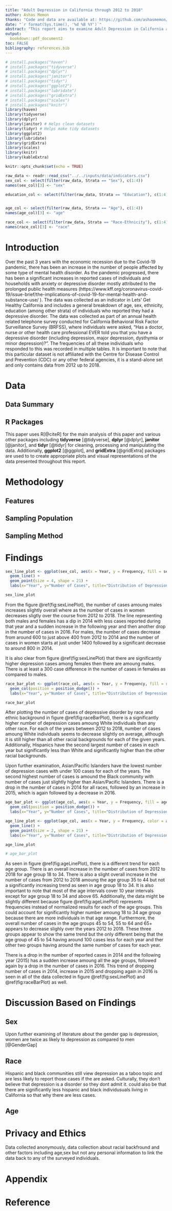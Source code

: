 ```yaml
---
title: "Adult Depression in California through 2012 to 2018"
author: Ashas Memon
thanks: "Code and data are available at: https://github.com/ashasmemon/MentalHealthExploration"
date: "`r format(Sys.time(), '%d %B %Y')`"
abstract: "This report aims to examine Adult Depression in California as an indicator in Lets’ Get Healthy California including a general breakdown of age, sex, ethnicity and education. It discusses data collection methodology and examines the changes in depression rates among adults from various backgrounds ands education levels from 2012 to 2018. The data examines here was collected by asking, “Has a doctor, nurse or other health care professional ever told you that you have depressive disorder?”"
output:
  bookdown::pdf_document2
toc: FALSE
bibliography: references.bib
---
```


```r

# install.packages("haven")
# install.packages("tidyverse")
# install.packages("dplyr")
# install.packages("janitor")
# install.packages("tidyr")
# install.packages("ggplot2")
# install.packages("lubridate")
# install.packages("gridExtra")
# install.packages("scales")
# install.packages("knitr")
library(haven)
library(tidyverse)
library(dplyr)
library(janitor) # Helps clean datasets
library(tidyr) # Helps make tidy datasets
library(ggplot2)
library(lubridate)
library(gridExtra)
library(scales)
library(knitr)
library(kableExtra)

knitr::opts_chunk$set(echo = TRUE)

raw_data <- readr::read_csv("../../inputs/data/indicators.csv")
sex_col <- select(filter(raw_data, Strata == "Sex"), c(1:4))
names(sex_col)[3] <- "sex"

education_col <- select(filter(raw_data, Strata == "Education"), c(1:4))


age_col <- select(filter(raw_data, Strata == "Age"), c(1:4))
names(age_col)[3] <- "age"

race_col <- select(filter(raw_data, Strata == "Race-Ethnicity"), c(1:4))
names(race_col)[3] <- "race"
```

# Introduction

Over the past 3 years with the economic recession due to the Covid-19 pandemic, there has been an increase in the number of people affected by some type of mental health disorder. As the pandemic progressed, there has been a significant increases in reported cases of individuals and households with anxiety or depressive disorder mostly attributed to the prolonged public health measures (https://www.kff.org/coronavirus-covid-19/issue-brief/the-implications-of-covid-19-for-mental-health-and-substance-use/ ).  The data was collected as an indicator in Lets’ Get Healthy California and includes a general breakdown of age, sex, ethnicity, education (among other strata) of individuals who reported they had a depressive disorder. The data was collected as part of an annual health related telephone survey conducted for California Behavioral Risk Factor Surveillance Survey (BRFSS), where individuals were asked, “Has a doctor, nurse or other health care professional EVER told you that you have a depressive disorder (including depression, major depression, dysthymia or minor depression)?”. The frequencies of all these individuals who responded to this was recorded in multiple tables. It is important to note that this particular dataset is not affiliated with the Centre for Disease Control and Prevention (CDC) or any other federal agencies, it is a stand-alone set and only contains data from 2012 up to 2018.

# Data


## Data Summary



## R Packages

This paper uses R[@citeR] for the main analysis of this paper and various other packages including **tidyverse** [@tidyverse], **dplyr** [@dplyr], **janitor** [@janitor], and **tidyr** [@tidyr] for cleaning, processing and manipulating the data. Additionally, **ggplot2** [@ggplot], and **gridExtra** [@gridExtra] packages are used to to create appropriate plots and visual representations of the data presented throughout this report.


# Methodology

## Features

## Sampling Population 

## Sampling Method

# Findings



```r

sex_line_plot <- ggplot(sex_col, aes(x = Year, y = Frequency, fill = sex)) +
  geom_line() +
  geom_point(size = 4, shape = 21) +
  labs(x="Year", y="Number of Cases", title="Distribution of Depression for Male vs Females")

sex_line_plot
```

From the figure \@ref(fig:sexLinePlot), the number of cases amoung males increases slightly overall where as the number of cases in women decreases sligtly over the course from 2012 to 2018. The line representing both males and females has a dip in 2014 with less cases reported during that year and a sudden increase in the following year and then another drop in the number of cases in 2016. For males, the number of cases decrease from around 600 to just above 400 from 2012 to 2014 and the number of cases in women starts at just under 1400 followed by a significant decrease to around 800 in 2014. 

It is also clear from figure \@ref(fig:sexLinePlot) that there are significantly higher depression cases among females then there are amoung males. There is at least a 300 case difference in the number of cases in females as compared to males.

\newpage

```r

race_bar_plot <- ggplot(race_col, aes(x = Year, y = Frequency, fill = race)) +
  geom_col(position = position_dodge()) +
  labs(x="Year", y="Number of Cases", title="Distribution of Depression by Race")

race_bar_plot
```


After plotting the number of cases of depressive disorder by race and ethnic background in figure \@ref(fig:raceBarPlot), there is a significantly higher number of depression cases amoung White individuals than any other race. For each of the years between 2012 to 2018, number of cases amoung White individuals seems to decrease slightly on average, although it is still higher than all other racial backgrounds for each of the given years. Additionally, Hispanics have the second largest number of cases in each year but significantly less than White and significantly higher than the other racial backgrounds.

Upon further examination, Asian/Pacific Islanders have the lowest number of depression cases with under 100 cases for each of the years. The second highest number of cases is amound the Black community with number of cases just slightly higher than Asian/Pacific Islanders. There is a drop in the number of cases in 2014 for all races, followed by an increase in 2015, which is again followed by a decrease in 2016.

\newpage

```r

age_bar_plot <- ggplot(age_col, aes(x = Year, y = Frequency, fill = age)) +
  geom_col(position = position_dodge()) +
  labs(x="Year", y="Number of Cases", title="Distribution of Depression by Age")

age_line_plot <- ggplot(age_col, aes(x = Year, y = Frequency, color = age)) +
  geom_line() +
  geom_point(size = 2, shape = 21) +
  labs(x="Year", y="Number of Cases", title="Distribution of Depression by Age")

age_line_plot

# age_bar_plot
```

 
As seen in figure \@ref(fig:ageLinePlot), there is a different trend for each age group. There is an overall increase in the number of cases from 2012 to 2018 for age group 18 to 34. There is also a slight overall increase in the number of cases from 2012 to 2018 amoung the age group 35 to 44 but not a significantly increasing trend as seen in age group 18 to 34. It is also important to note that most of the age intervals cover 10 year intervals except for age group 18 to 34 and above 65. Additionally, the data might be slightly different because figure \@ref(fig:ageLinePlot) represents frequencies instead of normalized results for each of the age groups. This could account for significantly higher number amoung 18 to 34 age group because there are more individuals in that age range. Furthermore, the overall number of cases in the age groups 45 to 54, 55 to 64 and 65+ appears to decrease slighly over the years 2012 to 2018. These three groups appear to show the same trend but the only different being that the age group of 45 to 54 having around 100 cases less for each year and ther other two groups having around the same number of cases for each year.

There is a drop in the number of reported cases in 2014 and the following year (2015) has a sudden increase amoung all the age groups, followed again by a drop in the number of cases in 2016. This trend of dropping number of cases in 2014, increase in 2015 and dropping again in 2016 is seen in all of the data collected in figure \@ref(fig:sexLinePlot) and \@ref(fig:raceBarPlot) as well.
 
# Discussion Based on Findings 

## Sex

Upon further examining of literature about the gender gap is depression, women are twice as likely to depression as compared to men [@GenderGap]

## Race

Hispanic and black communities still view depression as a taboo topic and are less likely to report those cases if the are asked. Culturally, they don't believe that depression is a disorder so they dont admit it. could also be that there are significantly less hispanic and black individusuals living in California so that why there are less cases.

## Age

# Privacy and Ethics 

Data collected anonymously, data collection about racial backfround and other factors including age,sex but not any personal information to link the data back to any of the surveyed individuals.

# Appendix

\newpage

# Reference
